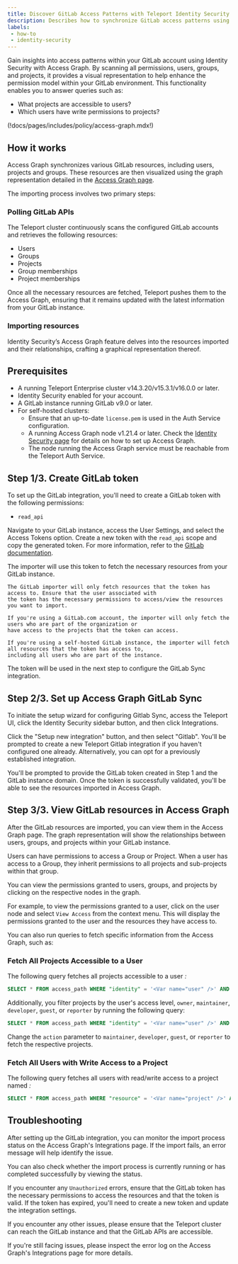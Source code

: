 ```yaml
---
title: Discover GitLab Access Patterns with Teleport Identity Security
description: Describes how to synchronize GitLab access patterns using Identity Security and Access Graph.
labels:
 - how-to
 - identity-security
---
```


Gain insights into access patterns within your GitLab account using Identity Security with Access Graph. By scanning all
permissions, users, groups, and projects, it provides a visual representation to help enhance the permission model within
your GitLab environment. This functionality enables you to answer queries such as:

- What projects are accessible to users?
- Which users have write permissions to projects?

(!docs/pages/includes/policy/access-graph.mdx!)

## How it works

Access Graph synchronizes various GitLab resources, including users, projects and groups.
These resources are then visualized using the graph representation detailed in the
[Access Graph page](../teleport-policy.mdx).

The importing process involves two primary steps:

### Polling GitLab APIs

The Teleport cluster continuously scans the configured GitLab accounts and retrieves the following resources:

- Users
- Groups
- Projects
- Group memberships
- Project memberships

Once all the necessary resources are fetched, Teleport pushes them to the
Access Graph, ensuring that it remains updated with the latest information from your GitLab instance.

### Importing resources

Identity Security’s Access Graph feature delves into the resources imported and their relationships, crafting a
graphical representation thereof.

## Prerequisites

- A running Teleport Enterprise cluster v14.3.20/v15.3.1/v16.0.0 or later.
- Identity Security enabled for your account.
- A GitLab instance running GitLab v9.0 or later.
- For self-hosted clusters:
  - Ensure that an up-to-date `license.pem` is used in the Auth Service configuration.
  - A running Access Graph node v1.21.4 or later.
Check the [Identity Security page](../teleport-policy.mdx) for details on
how to set up Access Graph.
  - The node running the Access Graph service must be reachable from the Teleport Auth Service.

## Step 1/3. Create GitLab token

To set up the GitLab integration, you'll need to create a GitLab token with the following permissions:

- `read_api`

Navigate to your GitLab instance, access the User Settings, and select the Access Tokens option.
Create a new token with the `read_api` scope and copy the generated token. For more information, refer to the
[GitLab documentation](https://docs.gitlab.com/ee/user/profile/personal_access_tokens.html).

The importer will use this token to fetch the necessary resources from your GitLab instance.

<Admonition type="warning">

    The GitLab importer will only fetch resources that the token has access to. Ensure that the user associated with
    the token has the necessary permissions to access/view the resources you want to import.

    If you're using a GitLab.com account, the importer will only fetch the users who are part of the organization or
    have access to the projects that the token can access.

    If you're using a self-hosted GitLab instance, the importer will fetch all resources that the token has access to,
    including all users who are part of the instance.

</Admonition>

The token will be used in the next step to configure the GitLab Sync integration.

## Step 2/3. Set up Access Graph GitLab Sync

To initiate the setup wizard for configuring Gitlab Sync, access the Teleport UI,
click the Identity Security sidebar button, and then click Integrations.

Click the "Setup new integration" button, and then select "Gitlab". You'll be prompted
to create a new Teleport Gitlab integration if you haven't configured one already.
Alternatively, you can opt for a previously established integration.

You'll be prompted to provide the GitLab token created in Step 1 and the GitLab instance domain.
Once the token is successfully validated, you'll be able to see the resources imported in Access Graph.

## Step 3/3. View GitLab resources in Access Graph

After the GitLab resources are imported, you can view them in the Access Graph page.
The graph representation will show the relationships between users, groups, and projects within your GitLab instance.

Users can have permissions to access a Group or Project. When a user has access to a Group, they inherit permissions
to all projects and sub-projects within that group.

You can view the permissions granted to users, groups, and projects by clicking on the respective nodes in the graph.

For example, to view the permissions granted to a user, click on the user node and select `View Access` from the context menu.
This will display the permissions granted to the user and the resources they have access to.

You can also run queries to fetch specific information from the Access Graph, such as:

### Fetch All Projects Accessible to a User

The following query fetches all projects accessible to a user <Var name="user" />:

```sql
SELECT * FROM access_path WHERE "identity" = '<Var name="user" />' AND source='Gitlab'
```

Additionally, you filter projects by the user's access level, `owner`, `maintainer`, `developer`, `guest`, or `reporter`
by running the following query:

```sql
SELECT * FROM access_path WHERE "identity" = '<Var name="user" />' AND source='Gitlab' AND action='owner'
```

Change the `action` parameter to `maintainer`, `developer`, `guest`, or `reporter` to fetch the respective projects.

### Fetch All Users with Write Access to a Project

The following query fetches all users with read/write access to a project named <Var name="project" />:

```sql
SELECT * FROM access_path WHERE "resource" = '<Var name="project" />' AND source='Gitlab'
```

## Troubleshooting

After setting up the GitLab integration, you can monitor the import process status on the Access Graph's Integrations page.
If the import fails, an error message will help identify the issue.

You can also check whether the import process is currently running or has completed successfully by viewing the status.

If you encounter any `Unauthorized` errors, ensure that the GitLab token has the necessary permissions to access the resources
and that the token is valid. If the token has expired, you'll need to create a new token and update the integration settings.

If you encounter any other issues, please ensure that the Teleport cluster can reach the GitLab instance and that the
GitLab APIs are accessible.

If you're still facing issues, please inspect the error log on the Access Graph's Integrations page for more details.


